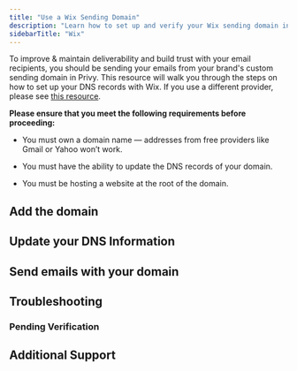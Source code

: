 ```yaml
---
title: "Use a Wix Sending Domain"
description: "Learn how to set up and verify your Wix sending domain in your Privy account."
sidebarTitle: "Wix"
---
```


To improve & maintain deliverability and build trust with your email recipients, you should be sending your emails from your brand's custom sending domain in Privy. This resource will walk you through the steps on how to set up your DNS records with Wix. If you use a different provider, please see [this resource](https://privy.mintlify.app/docs/learn/deliverability/use-a-custom-sending-domain).

**​Please ensure that you meet the following requirements before proceeding:** 

* You must own a domain name — addresses from free providers like Gmail or Yahoo won’t work.

* You must have the ability to update the DNS records of your domain.

* You must be hosting a website at the root of the domain. 

## Add the domain

## Update your DNS Information

## Send emails with your domain

## Troubleshooting

### Pending Verification

## Additional Support